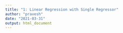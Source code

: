 ```yaml
---
title: "1: Linear Regression with Single Regressor"
author: "pravesh"
date: "2021-03-31"
output: html_document
---
```


